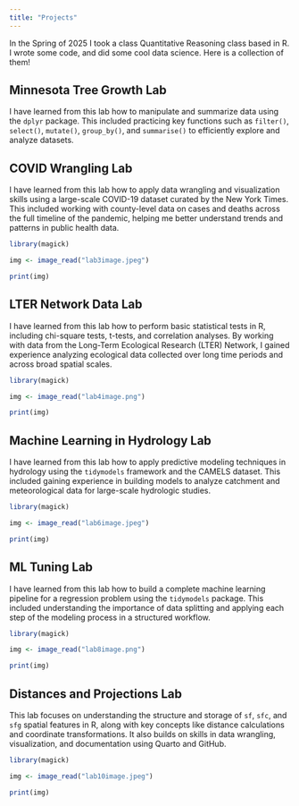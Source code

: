 ```yaml
---
title: "Projects"
---
```


In the Spring of 2025 I took a class Quantitative Reasoning class based in R. I wrote some code, and did some cool data science. Here is a collection of them!

## Minnesota Tree Growth Lab

I have learned from this lab how to manipulate and summarize data using the `dplyr` package. This included practicing key functions such as `filter()`, `select()`, `mutate()`, `group_by()`, and `summarise()` to efficiently explore and analyze datasets.

## COVID Wrangling Lab

I have learned from this lab how to apply data wrangling and visualization skills using a large-scale COVID-19 dataset curated by the New York Times. This included working with county-level data on cases and deaths across the full timeline of the pandemic, helping me better understand trends and patterns in public health data.

```r
library(magick)

img <- image_read("lab3image.jpeg")

print(img)
```

## LTER Network Data Lab

I have learned from this lab how to perform basic statistical tests in R, including chi-square tests, t-tests, and correlation analyses. By working with data from the Long-Term Ecological Research (LTER) Network, I gained experience analyzing ecological data collected over long time periods and across broad spatial scales.

```r
library(magick)

img <- image_read("lab4image.png")

print(img)
```

## Machine Learning in Hydrology Lab

I have learned from this lab how to apply predictive modeling techniques in hydrology using the `tidymodels` framework and the CAMELS dataset. This included gaining experience in building models to analyze catchment and meteorological data for large-scale hydrologic studies.

```r
library(magick)

img <- image_read("lab6image.jpeg")

print(img)
```

## ML Tuning Lab

I have learned from this lab how to build a complete machine learning pipeline for a regression problem using the `tidymodels` package. This included understanding the importance of data splitting and applying each step of the modeling process in a structured workflow.

```r
library(magick)

img <- image_read("lab8image.png")

print(img)
```

## Distances and Projections Lab

This lab focuses on understanding the structure and storage of `sf`, `sfc`, and `sfg` spatial features in R, along with key concepts like distance calculations and coordinate transformations. It also builds on skills in data wrangling, visualization, and documentation using Quarto and GitHub.

```r
library(magick)

img <- image_read("lab10image.jpeg")

print(img)
```

